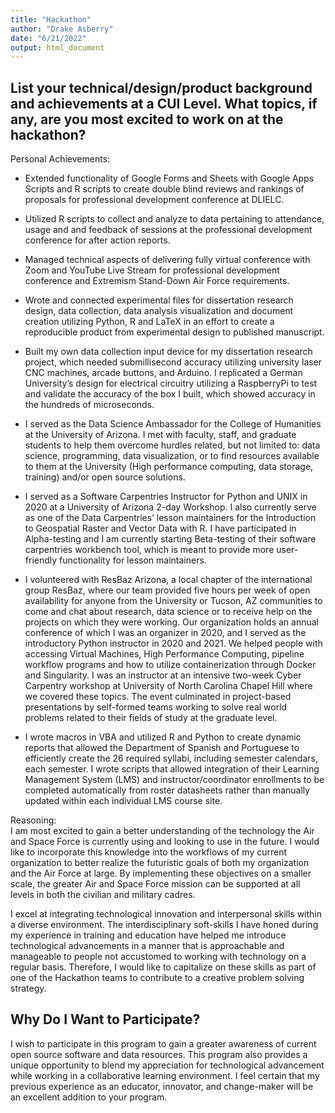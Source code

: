 ```yaml
---
title: "Hackathon"
author: "Drake Asberry"
date: "6/21/2022"
output: html_document
---
```


## List your technical/design/product background and achievements at a CUI Level. What topics, if any, are you most excited to work on at the hackathon?

Personal Achievements:  

+ Extended functionality of Google Forms and Sheets with Google Apps Scripts and R scripts to create double blind reviews and rankings of proposals for professional development conference at DLIELC.

+ Utilized R scripts to collect and analyze to data pertaining to attendance, usage and and feedback of sessions at the professional development conference for after action reports.

+ Managed technical aspects of delivering fully virtual conference with Zoom and YouTube Live Stream for professional development conference and Extremism Stand-Down Air Force requirements.

+ Wrote and connected experimental files for dissertation research design, data collection, data analysis visualization and document creation utilizing Python, R and LaTeX in an effort to create a reproducible product from experimental design to published manuscript.

+ Built my own data collection input device for my dissertation research project, which needed submillisecond accuracy utilizing university laser CNC machines, arcade buttons, and Arduino. I replicated a German University's design for electrical circuitry utilizing a RaspberryPi to test and validate the accuracy of the box I built, which showed accuracy in the hundreds of microseconds.

+ I served as the Data Science Ambassador for the College of Humanities at the University of Arizona. I met with faculty, staff, and graduate students to help them overcome hurdles related, but not limited to: data science, programming, data visualization, or to find resources available to them at the University (High performance computing, data storage, training) and/or open source solutions. 

+ I served as a Software Carpentries Instructor for Python and UNIX in 2020 at a University of Arizona 2-day Workshop. I also currently serve as one of the Data Carpentries' lesson maintainers for the Introduction to Geospatial Raster and Vector Data with R. I have participated in Alpha-testing and I am currently starting Beta-testing of their software carpentries workbench tool, which is meant to provide more user-friendly functionality for lesson maintainers.

+ I volunteered with ResBaz Arizona, a local chapter of the international group ResBaz, where our team provided five hours per week of open availability for anyone from the University or Tucson, AZ communities to come and chat about research, data science or to receive help on the projects on which they were working. Our organization holds an annual conference of which I was an organizer in 2020, and I served as the introductory Python instructor in 2020 and 2021. We helped people with accessing Virtual Machines, High Performance Computing, pipeline workflow programs and how to utilize containerization through Docker and Singularity. I was an instructor at an intensive two-week Cyber Carpentry workshop at University of North Carolina Chapel Hill where we covered these topics. The event culminated in project-based presentations by self-formed teams working to solve real world problems related to their fields of study at the graduate level.

+ I wrote macros in VBA and utilized R and Python to create dynamic reports that allowed the Department of Spanish and Portuguese to efficiently create the 26 required syllabi, including semester calendars, each semester. I wrote scripts that allowed integration of their Learning Management System (LMS) and instructor/coordinator enrollments to be completed automatically from roster datasheets rather than manually updated within each individual LMS course site.

Reasoning:  
I am most excited to gain a better understanding of the technology the Air and Space Force is currently using and looking to use in the future. I would like to incorporate this knowledge into the workflows of my current organization to better realize the futuristic goals of both my organization and the Air Force at large. By implementing these objectives on a smaller scale, the greater Air and Space Force mission can be supported at all levels in both the civilian and military cadres. 

I excel at integrating technological innovation and interpersonal skills within a diverse environment. The interdisciplinary soft-skills I have honed during my experience in training and education have helped me introduce technological advancements in a manner that is approachable and manageable to people not accustomed to working with technology on a regular basis. Therefore, I would like to capitalize on these skills as part of one of the Hackathon teams to contribute to a creative problem solving strategy.

## Why Do I Want to Participate?
I wish to participate in this program to gain a greater awareness of current open source software and data resources. This program also provides a unique opportunity to blend my appreciation for technological advancement while working in a collaborative learning environment. I feel certain that my previous experience as an educator, innovator, and change-maker will be an excellent addition to your program. 
